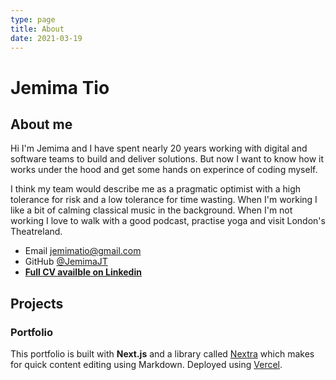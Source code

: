 ```yaml
---
type: page
title: About
date: 2021-03-19
---
```


# Jemima Tio

## About me

Hi I'm Jemima and  I have spent nearly 20 years working with digital and software teams to build and deliver solutions. But now I want to know how it works under the hood and get some hands on experince of coding myself.

I think my team would describe me as a pragmatic optimist with a high tolerance for risk and a low tolerance for time wasting. When I'm working I like a bit of calming classical music in the background. When I'm not working I love to walk with a good podcast, practise yoga and visit London's Theatreland.

- Email jemimatio@gmail.com
- GitHub [@JemimaJT](https://github.com/JemimaJT)
- **[Full CV availble on Linkedin](https://www.linkedin.com/in/jemimatio/)**

## Projects

### Portfolio

This portfolio is built with **Next.js** and a library called [Nextra](https://nextra.vercel.app/) which makes for quick content editing using Markdown. Deployed using [Vercel](https://vercel.com/).


